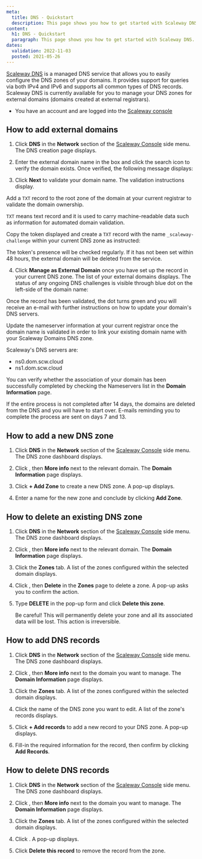 ```yaml
---
meta:
  title: DNS - Quickstart
  description: This page shows you how to get started with Scaleway DNS.
content:
  h1: DNS - Quickstart
  paragraph: This page shows you how to get started with Scaleway DNS.
dates:
  validation: 2022-11-03
  posted: 2021-05-26
---
```


[Scaleway DNS](https://www.scaleway.com/en/dns/) is a managed DNS service that allows you to easily configure the DNS zones of your domains. It provides support for queries via both IPv4 and IPv6 and supports all common types of DNS records. Scaleway DNS is currently available for you to manage your DNS zones for external domains (domains created at external registrars).

<Message type="requirement">

  - You have an account and are logged into the [Scaleway console](https://console.scaleway.com)

</Message>

## How to add external domains

1. Click **DNS** in the **Network** section of the [Scaleway Console](https://console.scaleway.com) side menu. The DNS creation page displays.

2. Enter the external domain name in the box and click the search icon to verify the domain exists. Once verified, the following message displays:
  <Lightbox src="scaleway-dns-domain-validated.webp" alt="" />

3. Click **Next** to validate your domain name. The validation instructions display.

  Add a `TXT` record to the root zone of the domain at your current registrar to validate the domain ownership.

  <Message type="note">

  `TXT` means text record and it is used to carry machine-readable data such as information for automated domain validation.

  </Message>

  Copy the token displayed and create a `TXT` record with the name `_scaleway-challenge` within your current DNS zone as instructed:

  <Lightbox src="assets/scaleway-dns-validation-token.webp" alt="" />

  <Message type="important">

  The token's presence will be checked regularly. If it has not been set within 48 hours, the external domain will be deleted from the service.

  </Message>

4. Click **Manage as External Domain** once you have set up the record in your current DNS zone. The list of your external domains displays.
The status of any ongoing DNS challenges is visible through blue dot on the left-side of the domain name:
<Lightbox src="assets/scaleway-dns-ongoing-validation.webp" alt="" />
Once the record has been validated, the dot turns green and you will receive an e-mail with further instructions on how to update your domain's DNS servers.

Update the nameserver information at your current registrar once the domain name is validated in order to link your existing domain name with your Scaleway Domains DNS zone. 
<Message type="note">

Scaleway's DNS servers are:
* ns0.dom.scw.cloud
* ns1.dom.scw.cloud

</Message>

You can verify whether the association of your domain has been successfully completed by checking the Nameservers list in the **Domain Information** page. 

<Message type="important">

If the entire process is not completed after 14 days, the domains are deleted from the DNS and you will have to start over. E-mails reminding you to complete the process are sent on days 7 and 13.

</Message>


## How to add a new DNS zone

1. Click **DNS** in the **Network** section of the [Scaleway Console](https://console.scaleway.com) side menu. The DNS zone dashboard displays.

2. Click <Icon name="more" />, then **More info** next to the relevant domain. The **Domain Information** page displays.

3. Click **+ Add Zone** to create a new DNS zone. A pop-up displays. 

4. Enter a name for the new zone and conclude by clicking **Add Zone**.

## How to delete an existing DNS zone 

1. Click **DNS** in the **Network** section of the [Scaleway Console](https://console.scaleway.com) side menu. The DNS zone dashboard displays.

2.  Click <Icon name="more" />, then **More info** next to the relevant domain. The **Domain Information** page displays.

3. Click the **Zones** tab. A list of the zones configured within the selected domain displays.

4. Click <Icon name="more" />, then **Delete** in the **Zones** page to delete a zone. A pop-up asks you to confirm the action.

5. Type **DELETE** in the pop-up form and click **Delete this zone**.

    <Message type="important">

    Be careful! This will permanently delete your zone and all its associated data will be lost. This action is irreversible.

    </Message>


## How to add DNS records

1. Click **DNS** in the **Network** section of the [Scaleway Console](https://console.scaleway.com) side menu. The DNS zone dashboard displays.

2. Click <Icon name="more" />, then **More info** next to the domain you want to manage. The **Domain Information** page displays.

3. Click the **Zones** tab. A list of the zones configured within the selected domain displays.

4. Click the name of the DNS zone you want to edit. A list of the zone's records displays.

5. Click **+ Add records** to add a new record to your DNS zone. A pop-up displays.

6. Fill-in the required information for the record, then confirm by clicking **Add Records**.


## How to delete DNS records


1. Click **DNS** in the **Network** section of the [Scaleway Console](https://console.scaleway.com) side menu. The DNS zone dashboard displays.

2. Click <Icon name="more" />, then **More info** next to the domain you want to manage. The **Domain Information** page displays.

3. Click the **Zones** tab. A list of the zones configured within the selected domain displays.

4. Click <Icon name="delete" />. A pop-up displays. 

5. Click **Delete this record** to remove the record from the zone. 
